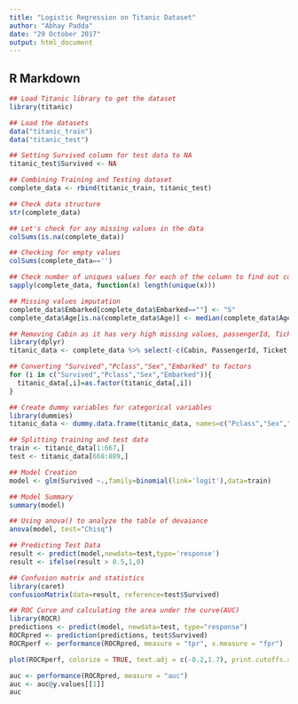 ```yaml
---
title: "Logistic Regression on Titanic Dataset"
author: "Abhay Padda"
date: "29 October 2017"
output: html_document
---
```



## R Markdown

```r
## Load Titanic library to get the dataset
library(titanic)

## Load the datasets
data("titanic_train")
data("titanic_test")

## Setting Survived column for test data to NA
titanic_test$Survived <- NA

## Combining Training and Testing dataset
complete_data <- rbind(titanic_train, titanic_test)

## Check data structure
str(complete_data)

## Let's check for any missing values in the data
colSums(is.na(complete_data))

## Checking for empty values
colSums(complete_data=='')

## Check number of uniques values for each of the column to find out columns which we can convert to factors
sapply(complete_data, function(x) length(unique(x)))
```

```r
## Missing values imputation
complete_data$Embarked[complete_data$Embarked==""] <- "S"
complete_data$Age[is.na(complete_data$Age)] <- median(complete_data$Age,na.rm=T)

## Removing Cabin as it has very high missing values, passengerId, Ticket and Name are not required
library(dplyr)
titanic_data <- complete_data %>% select(-c(Cabin, PassengerId, Ticket, Name))

## Converting "Survived","Pclass","Sex","Embarked" to factors
for (i in c("Survived","Pclass","Sex","Embarked")){
  titanic_data[,i]=as.factor(titanic_data[,i])
}

## Create dummy variables for categorical variables
library(dummies)
titanic_data <- dummy.data.frame(titanic_data, names=c("Pclass","Sex","Embarked"), sep="_")

```

```r
## Splitting training and test data
train <- titanic_data[1:667,]
test <- titanic_data[668:889,]

## Model Creation
model <- glm(Survived ~.,family=binomial(link='logit'),data=train)

## Model Summary
summary(model)
```

```r
## Using anova() to analyze the table of devaiance
anova(model, test="Chisq")

## Predicting Test Data
result <- predict(model,newdata=test,type='response')
result <- ifelse(result > 0.5,1,0)

## Confusion matrix and statistics
library(caret)
confusionMatrix(data=result, reference=test$Survived)

## ROC Curve and calculating the area under the curve(AUC)
library(ROCR)
predictions <- predict(model, newdata=test, type="response")
ROCRpred <- prediction(predictions, test$Survived)
ROCRperf <- performance(ROCRpred, measure = "tpr", x.measure = "fpr")

plot(ROCRperf, colorize = TRUE, text.adj = c(-0.2,1.7), print.cutoffs.at = seq(0,1,0.1))

auc <- performance(ROCRpred, measure = "auc")
auc <- auc@y.values[[1]]
auc
```


